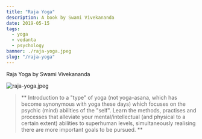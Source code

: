 ---
title: "Raja Yoga"
description: A book by Swami Vivekananda
date: 2019-05-15
tags:
  - yoga
  - vedanta
  - psychology
banner: ./raja-yoga.jpeg
slug: "/raja-yoga"
---

Raja Yoga by Swami Vivekananda

![raja-yoga.jpeg](raja-yoga.jpeg)

> ** Introduction to a "type" of yoga (not yoga-asana, which has become synonymous with yoga these days) which focuses on the psychic (mind) abilities of the "self". Learn the methods, practises and processes that alleviate your mental/intellectual (and physical to a certain extent) abilities to superhuman levels, simultaneously realising there are more important goals to be pursued. **